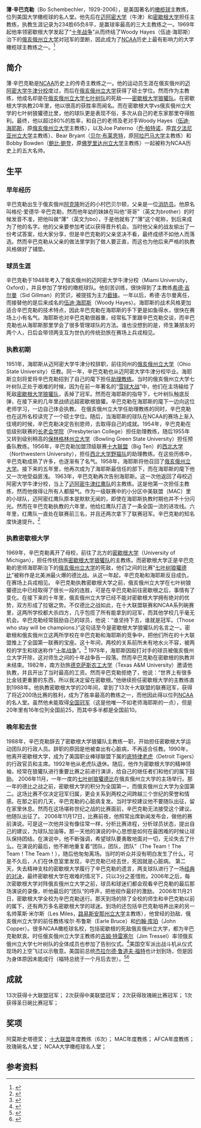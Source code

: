 {{dead end|time=2013-12-16T06:35:06+00:00}}
'''薄·辛巴克勒'''（Bo Schembechler，1929-2006），是美国著名的[[橄榄球|橄榄球]]主教练，位列美国大学橄榄球的名人堂。他先后在[[迈阿密大学|迈阿密大学]]（牛津）和[[密歇根大学|密歇根大学]]担任主教练，执教生涯记录为234胜65负8平，是赢球率最高的三大主教练之一。1969年起他率领密歇根大学发起了“[[七叶树狼獾德比#十年战争|十年战争]]”从而终结了Woody Hayes（伍迪·海耶斯）治下的[[俄亥俄州立大学|俄亥俄州立大学]]对冠军的垄断，因此成为了[[NCAA|NCAA]]历史上最有影响力的大学橄榄球主教练之一。<ref>{{Cite web |url=http://www.mgoblue.com/sports/m-footbl/spec-rel/111706aac.html |title=存档副本 |access-date=2013-12-16 |archive-url=https://web.archive.org/web/20131216043551/http://www.mgoblue.com/sports/m-footbl/spec-rel/111706aac.html |archive-date=2013-12-16 |dead-url=yes }}</ref>

==简介==
薄·辛巴克勒是[[NCAA|NCAA]]历史上的传奇主教练之一。他的运动员生涯在俄亥俄州的[[迈阿密大学牛津分校|迈阿密大学牛津分校]]度过，而后在[[俄亥俄州立大学|俄亥俄州立大学]]获得了硕士学位。然而作为主教练，他成名却是在[[俄亥俄州立大学七叶树队|俄亥俄州立大学七叶树队]]的死敌——[[密歇根大学狼獾队|密歇根大学狼獾队]]。在密歇根大学执教20年里，他以很高的获胜率而闻名。而在密歇根大学vs俄亥俄州立大学的七叶树狼獾德比里，他的球队更是表现不俗，多次从自己的老东家那里夺得胜利。最终，他以超过80%的胜率，和自己的老师及老对手Woody Hayes（[[伍迪·海耶斯|伍迪·海耶斯]]，原[[俄亥俄州立大学|俄亥俄州立大学]]主教练），以及Joe Paterno（[[乔·帕特诺|乔·帕特诺]]，原[[宾夕法尼亚州立大学|宾夕法尼亚州立大学]]主教练）、Bear Bryant（[[贝尔·布莱恩特|贝尔·布莱恩特]]，原[[阿拉巴马大学|阿拉巴马大学]]主教练）和Bobby Bowden（[[鲍比·鲍登|鲍比·鲍登]]，原[[佛罗里达州立大学|佛罗里达州立大学]]主教练）一起被称为NCAA历史上的五大名帅。
==生平==
===早年经历===
辛巴克勒出生于俄亥俄州[[阿克隆|阿克隆]]附近的小村巴贝尔顿，父亲是一位[[消防员|消防员]]。他原名叫格伦·爱德华·辛巴克勒，然而他年幼的妹妹在叫他“哥哥”（英文为brother）的时候发音不准，把他叫做“薄”（英文为bo），于是他就有了“薄”这个昵称，到后来成为了他的名字。他的父亲要参加考试以获得晋升机会。当时他父亲的战友偷出了一份考试答案，给大家分享，但是辛巴克勒的父亲坚决不看，最终成绩不如他人而落选。然而辛巴克勒从父亲的做法里学到了做人要正直，而这也为他后来严格的执教风格做好了铺垫。
===球员生涯===
辛巴克勒于1948年考入了俄亥俄州的迈阿密大学牛津分校（Miami University，Oxford），并且参加了学校的橄榄球队。他刻苦训练，很快得到了主教练[[希德·吉尔曼|希德·吉尔曼]]（Sid Gillman）的赏识，被提拔为主力[[截锋|截锋]]。一年以后，希德·吉尔曼离任，而接替他的是后来成名的[[伍迪·海耶斯|伍迪·海耶斯]]（Woody Hayes）。海耶斯的战术风格更加适合辛巴克勒的技术特点，因此辛巴克勒在海耶斯的手下更是如鱼得水，很快在赛场上小有名气。海耶斯也对辛巴克勒很器重，经常私下里跟辛巴克勒交谈，而辛巴克勒也从海耶斯那里学会了很多管理球队的方法。谁也没想到的是，师生兼朋友的两个人，日后会带领两支互为世仇的传统劲旅在赛场上兵戎相见。
===执教初期===
1951年，海耶斯从迈阿密大学牛津分校辞职，前往同州的[[俄亥俄州立大学|俄亥俄州立大学]]（Ohio State University）任教。同一年，辛巴克勒也从迈阿密大学牛津分校毕业。海耶斯立刻将爱将辛巴克勒招到了自己的麾下担任[[助理教练|助理教练]]。当时的俄亥俄州立大学七叶树队正处于艰难的时候，因为在前一年著名的“[[七叶树狼獾德比#雪球之战|雪球大战]]”中，他们在主场输给了死敌[[密歇根大学狼獾队|密歇根大学狼獾队]]，丢掉了冠军。然而在海耶斯的指导下，七叶树队触底反弹，在接下来的几年里战绩远超密歇根狼獾。辛巴克勒在海耶斯的麾下一边向这位老师学习，一边自己体会执教。
在俄亥俄州立大学任助理教练的同时，辛巴克勒也在这所名校读完了一个硕士学位。随后，当海耶斯的球队在NCAA的赛场上渐入佳境的时候，辛巴克勒决定告别恩师，去取得自己的成就。1954年，辛巴克勒在低级别联赛的[[长老会学院|长老会学院]]（Presbyterian College）担任助理教练，随后1955年又转到级别稍高的[[保林格林州立大学|保林格林州立大学]]（Bowling Green State University）担任预备队教练。1956年，辛巴克勒加盟顶级联赛[[十大联盟|十大联盟]]（Big Ten）的[[西北大学|西北大学]]（Northwestern University），担任[[西北大学野猫队|西北大学野猫队]]的助理教练。在这些历练中，辛巴克勒成熟了许多，也逐渐有了名气。1958年，海耶斯将他召回了[[俄亥俄州立大学|俄亥俄州立大学]]。接下来的五年里，他再次成为了海耶斯最信任的部下，而在海耶斯的麾下他又一次地受益匪浅。
1963年，辛巴克勒再次告别海耶斯。这一次他返回了母校迈阿密大学牛津分校，当上了[[迈阿密牛津红鹰队|迈阿密牛津红鹰队]]的主教练。这是他第一次担任主教练，然而他做得让所有人都服气。作为一级联赛中的小分区中美联盟（MAC）里的小球队，迈阿密红鹰队原本是默默无闻的，即使在海耶斯执教时期也并不十分闪光。然而在辛巴克勒执教的六年里，他给红鹰队打造了一条全国一流的进攻线。六年里，红鹰队一直处在联赛前三名，并且还两次拿下了联赛冠军。辛巴克勒的知名度快速提升。<ref>{{cite web |url=http://www.muredhawks.com/pdf9/2528901.pdf?SPSID=617662&SPID=87601&DB_LANG=C&DB_OEM_ID=26100 |title=存档副本 |accessdate=2014-03-21 |deadurl=yes |archiveurl=https://web.archive.org/web/20131215184754/http://www.muredhawks.com/pdf9/2528901.pdf?SPSID=617662&SPID=87601&DB_LANG=C&DB_OEM_ID=26100 |archivedate=2013-12-15 }}</ref>
===执教密歇根大学===
1969年，辛巴克勒离开了母校，前往了北方的[[密歇根大学|密歇根大学]]（University of Michigan），担任传统劲旅[[密歇根大学狼獾队|密歇根大学狼獾队]]的主教练。而密歇根大学正是辛巴克勒的恩师海耶斯治下的[[俄亥俄州立大学|俄亥俄州立大学]]的死敌，他们之间的比赛“[[七叶树狼獾德比|七叶树狼獾德比]]”被称作是北美洲最火爆的德比战。从这一年起，辛巴克勒和海耶斯反目成仇，在赛场上兵戎相见。
辛巴克勒执教密歇根大学之前，俄亥俄州立大学在七叶树狼獾德比中已经取得了很长一段的连胜，可是在辛巴克勒前往密歇根之后，事情有了变化。在接下来的十年里，俄亥俄州立大学已经不能对密歇根大学拥有绝对的优势，双方形成了拉锯之势。不仅德比之战如此，在十大联盟联赛和NCAA系列碗赛里，这两所学校都大杀四方，几乎包揽了所有能拿到的冠军，而其他学校几乎毫无机会。辛巴克勒经常鼓励自己的球员，他说：“谁坚持下去，谁就是冠军。（Those who stay will be champions.)”这句话至今是密歇根大学狼獾队的名言之一。密歇根和俄亥俄州立这两所学校在辛巴克勒和海耶斯的竞争中，把他们所在的十大联盟推上了全国第一联赛的宝座。这十年间，两校的关系前所未有地水火不容，被两校的学生和球迷称作“[[七叶树狼獾德比#十年战争|十年战争]]”。<ref>{{Cite web |url=http://bentley.umich.edu/athdept/football/umosu/woodyvbo.htm |title=存档副本 |accessdate=2013-12-16 |archive-date=2011-09-22 |archive-url=https://web.archive.org/web/20110922080616/http://bentley.umich.edu/athdept/football/umosu/woodyvbo.htm |dead-url=no }}</ref>
1978年，海耶斯因殴打对手的球员被俄亥俄州立大学开除，这对师生之间的十年战争告一段落。然而辛巴克勒在密歇根的执教并未结束。1982年，南方劲旅[[德克萨斯农工大学|德克萨斯农工大学]]（Texas A&M University）邀请他执教，并且开出了当时最高的工资。然而辛巴克勒拒绝了，他说：“世界上有很多比金钱更重要的东西，所以我决定留在密歇根。”他继续担任密歇根大学的主教练直到1988年。他执教密歇根大学的20年间，拿到了13次十大联盟的联赛冠军，获得了将近200场比赛的胜利，成为了胜率最高的教练之一，而他因此得以位列[[NCAA|NCAA]]的名人堂。虽然他未能取得[[全国冠军|全国冠军]]（这是他唯一不如老师海耶斯的一点），但是20年里有16年位列全国前25，而其中多半都是全国前10。
===晚年和去世===
1988年，辛巴克勒辞去了密歇根大学狼獾队主教练一职，开始担任密歇根大学运动团队的行政人员。辞职的原因是他被查出有心脏病，不再适合任教。1990年，他离开密歇根大学，成为了美国职业棒球联盟下属的[[底特律老虎|底特律老虎]]（Detroit Tigers）的行政官员和主席。1992年他从老虎队退休。随后，他作为密歇根大学的精神领袖，经常在狼獾队进行重要比赛之前进行演讲，给自己的继任者们和他们的属下鼓励。
2006年11月，一年一度的[[七叶树狼獾德比|七叶树狼獾德比]]在俄亥俄州立大学的主场举行。那一年的德比之战之前，密歇根大学的积分为全国第一，而俄亥俄州立大学为全国第二。这场比赛不仅决定冠军归属，更会关系到两校之间跨越三个世纪的荣誉和情感。在那之前的几天，辛巴克勒的心脏病复发。当时学校建议他不要随队出征，留在家里休息。然而在这场堪称世纪之战的比赛面前，辛巴克勒无法接受这个建议。他随队出征了。
2006年11月17日，比赛前夜，他照常出席新闻发布会，做他的赛前演说。可是这一次他并没有像往常一样，分析比赛进程，分析球员状态，提出自己的建议，为球队加油等。那一天他的演说的中心思想是如何在最困难的时候让球队保持团结。在演说中，他不断强调，希望球队要勇敢地面对一切，无论失去了什么。在演说的最后，他不断地重复着“团队，团队，团队”（The Team！The Team！The Team！），随后他匆匆离场。当时的听众并没有明白发生了什么，可是不久后，人们在休息室里发现，辛巴克勒已经去世，死因就是心脏病。
第二天，失去精神支柱的密歇根大学履行了辛巴克勒的遗言，两支球队进行了一场[[七叶树狼獾德比#世纪之战|经典的对决]]，最终密歇根大学在艰难的情况下，只以3分之差惜败。2006年之后，每次密歇根大学对阵俄亥俄州立大学之前，球员和球迷们都会观看辛巴克勒的最后那场演说的录像，听他最后的”团队“的呼声，把他视作最好的激励。
2006年11月21日，密歇根大学全校为辛巴克勒送行。那天到场的除了全校的师生和辛巴克勒以前的属下，还有两万多名密歇根大学的球迷。到场的还包括辛巴克勒培养出来的另一名帅莱斯·米尔斯（Les Miles，[[路易斯安那州立大学|路易斯安那州立大学]]主教练），他曾经的劲敌、俄亥俄州立大学的前任教练埃尔·布鲁斯（Earle Bruce）和[[约翰·库珀|约翰·库珀]]（John Copper）。很多NCAA橄榄球名校，包括密歇根的死敌俄亥俄州立大学，都为辛巴克勒默哀。时任俄亥俄州立大学主教练的[[吉姆·特雷塞尔|吉姆·特雷塞尔]]（Jim Tressel）率领俄亥俄州立大学七叶树队的全体成员也参加了告别仪式。<ref>{{Cite web |url=http://www.osu.edu/news/newsitem1521 |title=存档副本 |accessdate=2013-12-16 |archive-date=2013-11-04 |archive-url=https://web.archive.org/web/20131104221456/http://www.osu.edu/news/newsitem1521 |dead-url=no }}</ref>美国空军派出战斗机从仪式现场的上空飞过以示敬意。美国前总统[[杰拉尔德·鲁道夫·福特|杰拉尔德·鲁道夫·福特]]也计划到场，但是因为身体原因未能成行（福特总统于一个月后去世）。<ref>{{Cite web |url=http://sports.espn.go.com/ncf/news/story?id=2665857 |title=存档副本 |accessdate=2013-12-16 |archive-date=2013-12-16 |archive-url=https://web.archive.org/web/20131216044337/http://sports.espn.go.com/ncf/news/story?id=2665857 |dead-url=no }}</ref><ref>{{Cite web |url=http://www.mgoblue.com/sports/m-footbl/spec-rel/111706aad.html |title=存档副本 |access-date=2013-12-16 |archive-url=https://web.archive.org/web/20131216043719/http://www.mgoblue.com/sports/m-footbl/spec-rel/111706aad.html |archive-date=2013-12-16 |dead-url=yes }}</ref>
==成就==
13次获得十大联盟冠军；
2次获得中美联盟冠军；
2次获得玫瑰碗比赛冠军；
1次获得圣日碗比赛冠军；
==奖项==
阿莫斯史塔德奖；
[[十大联盟|十大联盟]]年度教练（6次）；
MAC年度教练；
AFCA年度教练；
玫瑰碗名人堂；
NCAA大学橄榄球名人堂；
==参考资料==
<references/>

{{密歇根大学}}
{{俄亥俄州立大学}}
{{十大联盟}}
{{NCAA}}{{Authority control}}